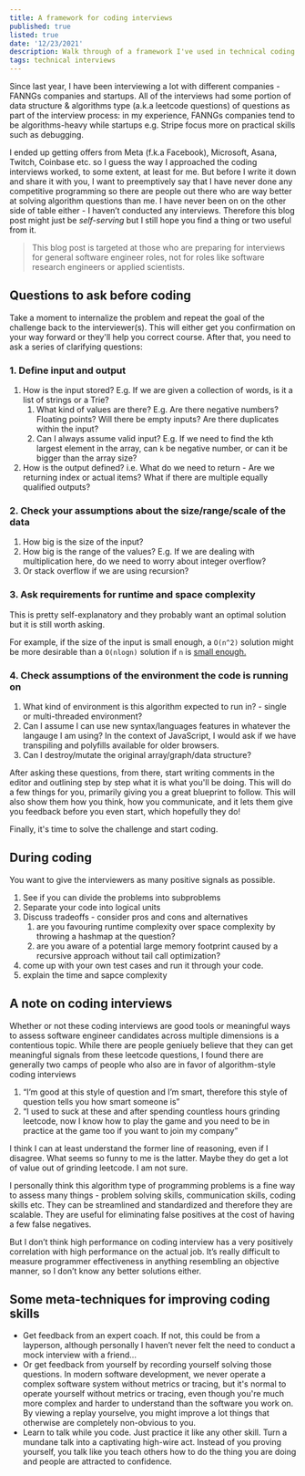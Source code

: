 ```yaml
---
title: A framework for coding interviews
published: true
listed: true
date: '12/23/2021'
description: Walk through of a framework I've used in technical coding interviews
tags: technical interviews
---
```


Since last year, I have been interviewing a lot with different companies - FANNGs companies and startups. All of the interviews had some portion of data structure & algorithms type (a.k.a leetcode questions) of questions as part of the interview process: in my experience, FANNGs companies tend to be algorithms-heavy while startups e.g. Stripe focus more on practical skills such as debugging.

I ended up getting offers from Meta (f.k.a Facebook), Microsoft, Asana, Twitch, Coinbase etc. so I guess the way I approached the coding interviews worked, to some extent, at least for me. But before I write it down and share it with you, I want to preemptively say that I have never done any competitive programming so there are people out there who are way better at solving algorithm questions than me. I have never been on on the other side of table either - I haven’t conducted any interviews. Therefore this blog post might just be *self-serving* but I still hope you find a thing or two useful from it.


> This blog post is targeted at those who are preparing for interviews for general software engineer roles, not for roles like software research engineers or applied scientists.

## Questions to ask before coding

Take a moment to internalize the problem and repeat the goal of the challenge back to the interviewer(s). This will either get you confirmation on your way forward or they'll help you correct course. After that, you need to ask a series of clarifying questions:

### 1. Define input and output
1. How is the input stored? E.g. If we are given a collection of words, is it a list of strings or a Trie?
    1. What kind of values are there? E.g. Are there negative numbers? Floating points? Will there be empty inputs? Are there duplicates within the input?
    2. Can I always assume valid input? E.g. If we need to find the kth largest element in the array, can `k` be negative number, or can it be bigger than the array size?
2. How is the output defined? i.e. What do we need to return - Are we returning index or actual items? What if there are multiple equally qualified outputs?


### 2. Check your assumptions about the size/range/scale of the data

1. How big is the size of the input? 
2. How big is the range of the values? E.g. If we are dealing with multiplication here, do we need to worry about integer overflow? 
3. Or stack overflow if we are using recursion?

### 3. Ask requirements for runtime and space complexity

This is pretty self-explanatory and they probably want an optimal solution but it is still worth asking. 

For example, if the size of the input is small enough, a `O(n^2)` solution might be more desirable than a `O(nlogn)` solution if `n` is [small enough.](https://stackoverflow.com/questions/23329234/which-is-better-on-log-n-or-on2)

### 4. Check assumptions of the environment the code is running on

1. What kind of environment is this algorithm expected to run in? - single or multi-threaded environment?
2. Can I assume I can use new syntax/languages features in whatever the langauge I am using? In the context of JavaScript, I would ask if we have transpiling and polyfills available for older browsers.
3. Can I destroy/mutate the original array/graph/data structure?

After asking these questions, from there, start writing comments in the editor and outlining step by step what it is what you'll be doing. This will do a few things for you, primarily giving you a great blueprint to follow. This will also show them how you think, how you communicate, and it lets them give you feedback before you even start, which hopefully they do!

Finally, it's time to solve the challenge and start coding.

## During coding
You want to give the interviewers as many positive signals as possible. 

1. See if you can divide the problems into subproblems
2. Separate your code into logical units
3. Discuss tradeoffs - consider pros and cons and alternatives
    1. are you favouring runtime complexity over space complexity by throwing a hashmap at the question?
    2. are you aware of a potential large memory footprint caused by a recursive approach without tail call optimization?
4. come up with your own test cases and run it through your code. 
5. explain the time and sapce complexity


## A note on coding interviews

Whether or not these coding interviews are good tools or meaningful ways to assess software engineer candidates across multiple dimensions is a contentious topic. While there are people geniuely believe that they can get meaningful signals from these leetcode questions, I found there are generally two camps of people who also are in favor of algorithm-style coding interviews

1. “I’m good at this style of question and I’m smart, therefore this style of question tells you how smart someone is”
2. “I used to suck at these and after spending countless hours grinding leetcode, now I know how to play the game and you need to be in practice at the game too if you want to join my company”

I think I can at least understand the former line of reasoning, even if I disagree. What seems so funny to me is the latter. Maybe they do get a lot of value out of grinding leetcode. I am not sure.

I personally think this algorithm type of programming problems is a fine way to assess many things - problem solving skills, communication skills, coding skills etc. They can be streamlined and standardized and therefore they are scalable. They are useful for eliminating false positives at the cost of having a few false negatives.

But I don’t think high performance on coding interview has a very positively correlation with high performance on the actual job. It’s really difficult to measure programmer effectiveness in anything resembling an objective manner, so I don’t know any better solutions either.


## Some meta-techniques for improving coding skills

- Get feedback from an expert coach. If not, this could be from a layperson, although personally I haven’t never felt the need to conduct a mock interview with a friend...
- Or get feedback from yourself by recording yourself solving those questions. In modern software development, we never operate a complex software system without metrics or tracing, but it's normal to operate yourself without metrics or tracing, even though you're much more complex and harder to understand than the software you work on. By viewing a replay yourselve, you might improve a lot things that otherwise are completely non-obvious to you.
- Learn to talk while you code. Just practice it like any other skill. Turn a mundane talk into a captivating high-wire act. Instead of you proving yourself, you talk like you teach others how to do the thing you are doing and people are attracted to confidence.